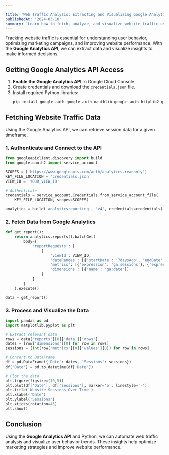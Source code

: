 ```yaml
---

title: 'Web Traffic Analysis: Extracting and Visualizing Google Analytics Data'
publishedAt: '2024-03-10'
summary: 'Learn how to fetch, analyze, and visualize website traffic using the Google Analytics API and Python.'
---
```


Tracking website traffic is essential for understanding user behavior, optimizing marketing campaigns, and improving website performance. With the **Google Analytics API**, we can extract data and visualize insights to make informed decisions.

## **Getting Google Analytics API Access**
1. **Enable the Google Analytics API** in Google Cloud Console.
2. Create credentials and download the `credentials.json` file.
3. Install required Python libraries:
   ```bash
   pip install google-auth google-auth-oauthlib google-auth-httplib2 googleapiclient pandas matplotlib
   ```

## **Fetching Website Traffic Data**
Using the Google Analytics API, we can retrieve session data for a given timeframe.

### **1. Authenticate and Connect to the API**
```python
from googleapiclient.discovery import build
from google.oauth2 import service_account

SCOPES = ['https://www.googleapis.com/auth/analytics.readonly']
KEY_FILE_LOCATION = 'credentials.json'
VIEW_ID = 'YOUR_VIEW_ID'

# Authenticate
credentials = service_account.Credentials.from_service_account_file(
    KEY_FILE_LOCATION, scopes=SCOPES)

analytics = build('analyticsreporting', 'v4', credentials=credentials)
```

### **2. Fetch Data from Google Analytics**
```python
def get_report():
    return analytics.reports().batchGet(
        body={
            'reportRequests': [
                {
                    'viewId': VIEW_ID,
                    'dateRanges': [{'startDate': '7daysAgo', 'endDate': 'today'}],
                    'metrics': [{'expression': 'ga:sessions'}, {'expression': 'ga:pageviews'}],
                    'dimensions': [{'name': 'ga:date'}]
                }
            ]
        }
    ).execute()

data = get_report()
```

### **3. Process and Visualize the Data**
```python
import pandas as pd
import matplotlib.pyplot as plt

# Extract relevant data
rows = data['reports'][0]['data']['rows']
dates = [row['dimensions'][0] for row in rows]
sessions = [int(row['metrics'][0]['values'][0]) for row in rows]

# Convert to DataFrame
df = pd.DataFrame({'Date': dates, 'Sessions': sessions})
df['Date'] = pd.to_datetime(df['Date'])

# Plot the data
plt.figure(figsize=(10,5))
plt.plot(df['Date'], df['Sessions'], marker='o', linestyle='-')
plt.title('Website Sessions Over Time')
plt.xlabel('Date')
plt.ylabel('Sessions')
plt.xticks(rotation=45)
plt.show()
```

## **Conclusion**
Using the **Google Analytics API** and Python, we can automate web traffic analysis and visualize user behavior trends. These insights help optimize marketing strategies and improve website performance.
